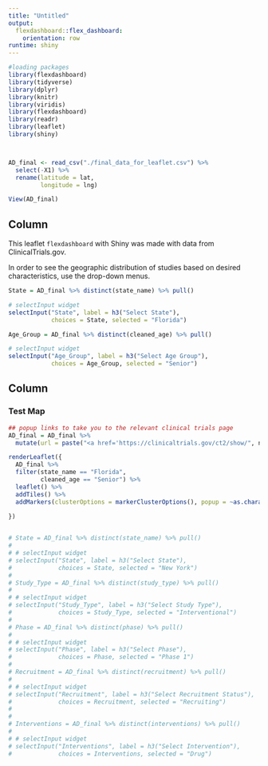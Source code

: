 ```yaml
---
title: "Untitled"
output: 
  flexdashboard::flex_dashboard:
    orientation: row
runtime: shiny
---
```


```r

#loading packages
library(flexdashboard)
library(tidyverse)
library(dplyr)
library(knitr)
library(viridis)
library(flexdashboard)
library(readr)
library(leaflet)
library(shiny)



AD_final <- read_csv("./final_data_for_leaflet.csv") %>% 
  select(-X1) %>% 
  rename(latitude = lat,
         longitude = lng)

View(AD_final)
```

Column {.sidebar}
-----------------------------------------------------------------------
This leaflet `flexdashboard` with Shiny was made with data from ClinicalTrials.gov. 

In order to see the geographic distribution of studies based on desired characteristics, use the drop-down menus.
```r
State = AD_final %>% distinct(state_name) %>% pull()

# selectInput widget
selectInput("State", label = h3("Select State"),
            choices = State, selected = "Florida")

Age_Group = AD_final %>% distinct(cleaned_age) %>% pull()

# selectInput widget
selectInput("Age_Group", label = h3("Select Age Group"),
            choices = Age_Group, selected = "Senior")
```


Column {data-width=1000}
-----------------------------------------------------------------------

### Test Map

```r

## popup links to take you to the relevant clinical trials page
AD_final = AD_final %>%
  mutate(url = paste("<a href='https://clinicaltrials.gov/ct2/show/", nct_number, "'>", nct_number, "</a>", sep = ""))

renderLeaflet({
  AD_final %>% 
  filter(state_name == "Florida",
         cleaned_age == "Senior") %>% 
  leaflet() %>%
  addTiles() %>%
  addMarkers(clusterOptions = markerClusterOptions(), popup = ~as.character(url))
    
})


```


```r

```

```r

# State = AD_final %>% distinct(state_name) %>% pull()
# 
# # selectInput widget
# selectInput("State", label = h3("Select State"),
#             choices = State, selected = "New York")
# 
# Study_Type = AD_final %>% distinct(study_type) %>% pull()
# 
# # selectInput widget
# selectInput("Study_Type", label = h3("Select Study Type"),
#             choices = Study_Type, selected = "Interventional")
# 
# Phase = AD_final %>% distinct(phase) %>% pull()
# 
# # selectInput widget
# selectInput("Phase", label = h3("Select Phase"),
#             choices = Phase, selected = "Phase 1")
# 
# Recruitment = AD_final %>% distinct(recruitment) %>% pull()
# 
# # selectInput widget
# selectInput("Recruitment", label = h3("Select Recruitment Status"),
#             choices = Recruitment, selected = "Recruiting")
# 
# 
# Interventions = AD_final %>% distinct(interventions) %>% pull()
# 
# # selectInput widget
# selectInput("Interventions", label = h3("Select Intervention"),
#             choices = Interventions, selected = "Drug")


```

